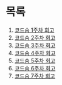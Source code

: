 # 목록

1. [코드숨 1주차 회고](/diary/soom-1)
1. [코드숨 2주차 회고](/diary/soom-2)
1. [코드숨 3주차 회고](/diary/soom-3)
1. [코드숨 4주차 회고](/diary/soom-4)
1. [코드숨 5주차 회고](/diary/soom-5)
1. [코드숨 6주차 회고](/diary/soom-6)
1. [코드숨 7주차 회고](/diary/soom-7)